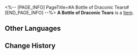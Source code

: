 <%-- [PAGE_INFO]
PageTitle=#A Bottle of Draconic Tears#
[END_PAGE_INFO] --%>
{{Item Infobox
|title       = A Bottle of Draconic Tears
|id          = 140184
|image       = Item A Bottle of Draconic Tears.png
|type        = 
|invCategory = Missions
|rarity      = 3
|effect      = 
|description =
Mineral deposit formed by some kind of creature. Rumored to be pearls that solidified from drakons' tears, and is very popular among Outworlders who love such legends.
''"Drakons in the ancient sea, centuries long they may live. Tears shed dry into pearls, fat burns in lamps of old."''
}}
'''A Bottle of Draconic Tears''' is a [[Item]].

==Other Languages==
{{Other Languages
|en   = A Bottle of Draconic Tears
|zhs  = 一罐「鲛人泪」
|zht  = 一罐「鮫人淚」
|ja   = 「鮫人涙」1缶
|ko   = 「인어 눈물」 한 병
|es   = Botella con lágrimas de draco
|fr   = Bouteille de larmes draconiques
|ru   = Кувшин со слезами чешуйчатых
|th   = ขวด "Draconic Tear"
|vi   = Một Hũ "Nước Mắt Người Cá"
|de   = Eine Flasche mit Drachentränen
|id   = Sebotol "Draconic Tear"
|pt   = Garrafa de Lágrimas Dracônicas
}}

==Change History==
{{Change History|2.0}}